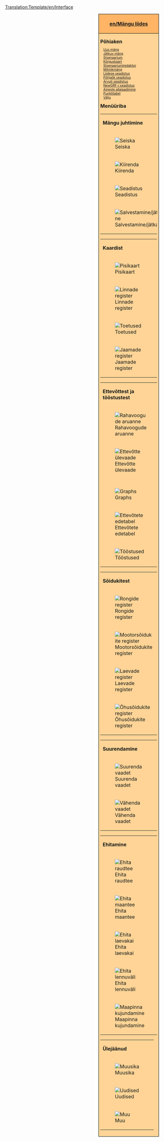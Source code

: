 [[Translation:Template/en/Interface]]
<noinclude></noinclude>
<div style="float:right; padding-left:12px; background:#ffffff;">
<div style="border:1px solid #000000; background:#ffb466; padding:5px; -moz-border-radius-topleft:5px; -moz-border-radius-topright:5px; font-size: 12pt;">
<center><strong><font size="3">[[en/Mängu liides]]</font></strong></center>
</div>
<div style="border:1px solid black; border-top-width: 0px; background:#ffd496; padding:5px; -moz-border-radius-bottomleft:5px; -moz-border-radius-bottomright:8px; font-size: 8pt;">

<div style="width: 186px">
<font size="3">'''Põhiaken'''</font>
<div style="margin-left:10px;">
[[et/Manual/Uus mäng|Uus mäng]]<br />
[[et/Jätka mängu|Jätkuv mäng]]<br />
[[et/Stsenaarium|Stsenaarium]]<br />
[[et/Kõrguskaart|Kõrguskaart]]<br />
[[et/Stsenaariumiredaktor|Stsenaariumiredaktor]]<br />
[[et/Mitmikmäng|Mitmikmäng]]<br />
[[et/Liidese seadistus|Liidese seadistus]]<br />
[[et/Põhjalik seadistus|Põhjalik seadistus]]<br />
[[et/Arvuti seadistus|Arvuti seadistus]]<br />
[[et/NewGRF-i seadistus|NewGRF-i seadistus]]<br />
[[et/Aineste allalaadimine|Aineste allalaadimine]]<br />
[[et/Punktitabel|Punktitabel]]<br />
[[et/Välju|Välju]]<br />
</div>
</div>

<div style="width: 186px">
<font size="3">'''Menüüriba'''</font><br />

{| style="background:#ffd496;"
|colspan=2| '''Mängu juhtimine'''
|- valign="top"
|[[File:en/Pause button.png|Seiska]]
|⇒ [[et/Seiska|Seiska]]
|- valign="top"
|[[File:en/Fast Forward button.png|Kiirenda]] 
|⇒ [[et/Kiirenda|Kiirenda]]
|- valign="top"
|[[File:en/Options button.png|Seadistus]]
|⇒ [[et/Mängu seadistus|Mängu seadistus]] &middot; [[et/Põhjalik seadistus|Põhjalik seadistus]] &middot; [[et/Arvuti seadistus|Arvuti seadistus]] &middot; [[et/NewGRF-i seadistus|NewGRF-i seadistus]] &middot; [[et/Läbipaistvuse seadistus|Läbipaistvuse seadistus]]
|- valign="top"
|[[File:en/Save Load button.png|Salvestamine/jätkamine]]
|⇒ [[et/Mängu salvestamine|Mängu salvestamine]] &middot; [[et/Mängu jätkamine|Mängu jätkamine]] &middot; [[et/Lahku mängust|Lahku mängust]] &middot; [[et/Välju|Välju]]
|}
{| style="background:#ffd496;"
|colspan=2| '''Kaardist'''
|- valign="top"
|[[File:en/Minimap button.png|Pisikaart]]
|⇒ [[et/Maailmakaart|Maailmakaart]] &middot; [[et/Lisa vaateaken|Lisa vaateaken]] &middot; [[et/Kaubavoo legend|Kaubavoo legend]] &middot; [[et/Siltide register|Siltide register]]
|- valign="top"
|[[File:en/Town directory button.png|Linnade register]]
|⇒ [[et/Linnade register|Linnade register]]
|- valign="top"
|[[File:en/Subsidies button.png|Toetused]]
|⇒ [[et/Toetused|Toetused]]
|- valign="top"
|[[File:en/Station list button.png|Jaamade register]]
|⇒ [[et/Jaamade register|Jaamade register]]
|}
{| style="background:#ffd496;"
|colspan=2| '''Ettevõttest ja tööstustest'''
|- valign="top"
|[[File:en/Finances screen button.png|Rahavoogude aruanne]]
|⇒ [[et/Rahavoogude aruanne|Rahavoogude aruanne]]
|- valign="top"
|[[File:en/Company information button.png|Ettevõtte ülevaade]]
|⇒ [[et/Ettevõtte ülevaade|Ettevõtte ülevaade]]
|- valign="top"
|
|⇒ [[et/Manual/Juturaamat|Juturaamat]]
|- valign="top"
|
|⇒ [[et/Eesmärgid|Eesmärgid]]
|- valign="top"
|[[File:en/Graphs button.png|Graphs]]
|⇒ [[et/Opereerimiskasumi graafik|Opereerimiskasumi graafik]] &middot; [[et/Tulugraafik|Tulugraafik]] &middot; [[et/Kaubavoo graafik|Kaubavoo graafik]] &middot; [[et/Tegevustulemuste graafik|Tegevustulemuste graafik]] &middot; [[et/Firmaväärtuse graafik|Firmaväärtuse graafik]] &middot; [[et/Veotasude määrad|Veotasude määrad]]
|- valign="top"
|[[File:en/Company league table button.png|Ettevõtete edetabel]]
|⇒ [[et/Ettevõtete edetabel|Ettevõtete edetabel]] &middot; [[et/Täpsustatud tulemushinnang|Täpsustatud tulemushinnang]] &middot; [[et/Punktitabel|Punktitabel]]
|- valign="top"
|[[File:en/Industry button.png|Tööstused]]
|⇒ [[et/Tööstuste register|Tööstuste register]] &middot; [[et/Tööstuste ahel|Tööstuste ahel]] &middot; [[et/Uue tööstuse rahastamine|Uue tööstuse rahastamine]]
|}
{| style="background:#ffd496;"
|colspan=2| '''Sõidukitest'''
|- valign="top"
|[[File:en/Train Information button.png|Rongide register]]
|⇒ [[et/Rongide register|Rongide register]]
|- valign="top"
|[[File:en/Road Vehicle Information button.png|Mootorsõidukite register]]
|⇒ [[et/Mootorsõidukite register|Mootorsõidukite register]]
|- valign="top"
|[[File:en/Ship Information button.png|Laevade register]]
|⇒ [[et/Laevade register|Laevade register]]
|- valign="top"
|[[File:en/Aircraft Information button.png|Õhusõidukite register]]
|⇒ [[et/Õhusõidukite register|Õhusõidukite register]]
|}
{| style="background:#ffd496;"
|colspan=2| '''Suurendamine'''
|- valign="top"
|[[File:en/Zoom in button.png|Suurenda vaadet]]
|⇒ [[et/Suurendamine|Suurenda vaadet]]
|- valign="top"
|[[File:en/Zoom out button.png|Vähenda vaadet]]
|⇒ [[et/Suurendamine|Vähenda vaadet]]
|}
{| style="background:#ffd496;"
|colspan=2| '''Ehitamine'''
|- valign="top"
|[[File:en/Railroad build button.png|Ehita raudtee]]
|⇒ [[et/Rööbastee ehitamine|Rööbastee ehitamine]] &middot; [[et/Elektriraudtee ehitamine|Elektriraudtee ehitamine]] &middot; [[et/Monorelsstee ehitamine|Monorelsstee ehitamine]] &middot; [[et/Magnethõljuktee ehitamine|Magnethõljuktee ehitamine]]
|- valign="top"
|[[File:en/Road build button.png|Ehita maantee]]
|⇒ [[et/Maanteede ehitamine|Maanteede ehitamine]] &middot; [[et/Trammitee ehitamine|Trammitee ehitamine]]
|- valign="top"
|[[File:en/Dock build button.png|Ehita laevakai]]
|⇒ [[et/Veeteede ehitamine|Veeteede ehitamine]]
|- valign="top"
|[[File:en/Airport build button.png|Ehita lennuväli]]
|⇒ [[et/Lennuväljade ehitamine|Lennuväljade ehitamine]]
|- valign="top"
|[[File:en/Landscaping button.png|Maapinna kujundamine]]
|⇒ [[et/Maapinna kujundamine|Maapinna kujundamine]] &middot; [[et/Puude istutamine|Puude istutamie]] &middot; [[et/Paigalda silt|Paigalda silt]]
|}
{| style="background:#ffd496;"
|colspan=2| '''Ülejäänud'''
|- valign="top"
|[[File:en/Sound Music button.png|Muusika]]
|⇒ [[et/Heli/muusika|Heli/muusika]]
|- valign="top"
|[[File:en/News button.png|Uudised]]
|⇒ [[et/Viimane teade|Viimane teade]] &middot; [[et/Teadete ajalugu|Teadete ajalugu]]
|- valign="top"
|[[File:en/Other button.png|Muu]]
|⇒ [[et/Maa-ala andmed|Maa-ala andmed]] &middot; [[et/Lülita konsool sisse/välja|Lülita konsool sisse/välja]] &middot; [[et/Arvutivea otsing|Arvutivea otsing]] &middot; [[et/Ekraanitõmmis|Ekraanitõmmis]] &middot; [[et/Suurendatud ekraanitõmmis|Suurendatud ekraanitõmmis]] &middot; [[et/Tavasuurendusega ekraanitõmmis|Tavasuurendusega ekraanitõmmis]] &middot; [[et/Terve kaardi ekraanitõmmis|Terve kaardi ekraanitõmmis]] &middot; [[et/OpenTTD|OpenTTD kohta]]
|}
</div>
</div>
</div>